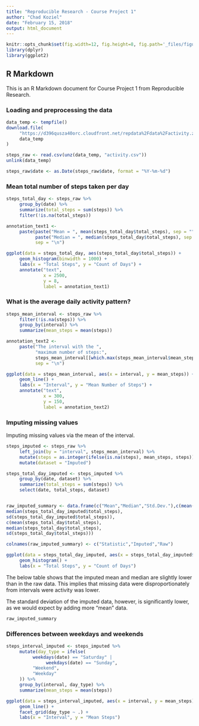 ---
title: "Reproducible Research - Course Project 1"
author: "Chad Koziel"
date: "February 15, 2018"
output: html_document
---

```{r setup, include=FALSE}
knitr::opts_chunk$set(fig.width=12, fig.height=8, fig.path='_files/figure-html/',echo = TRUE)
library(dplyr)
library(ggplot2)
```

## R Markdown

This is an R Markdown document for Course Project 1 from Reproducible Research.  

### Loading and preprocessing the data
```{r Loading_and_preprocessing_data}
data_temp <- tempfile()
download.file(
     "https://d396qusza40orc.cloudfront.net/repdata%2Fdata%2Factivity.zip",
     data_temp
)

steps_raw <- read.csv(unz(data_temp, "activity.csv"))
unlink(data_temp)

steps_raw$date <- as.Date(steps_raw$date, format = "%Y-%m-%d")
```

### Mean total number of steps taken per day
```{r Mean_total_number_of_steps_taken_per_day}
steps_total_day <- steps_raw %>%
     group_by(date) %>%
     summarize(total_steps = sum(steps)) %>%
     filter(!is.na(total_steps))

annotation_text1 <-
     paste(paste("Mean = ", mean(steps_total_day$total_steps), sep = ""),
           paste("Median = ", median(steps_total_day$total_steps), sep = ""),
           sep = "\n")

ggplot(data = steps_total_day, aes(steps_total_day$total_steps)) +
     geom_histogram(binwidth = 1000) +
     labs(x = "Total Steps", y = "Count of Days") +
     annotate("text",
              x = 2500,
              y = 8,
              label = annotation_text1)
```

### What is the average daily activity pattern?
```{r What_is_the_average_daily_activity_pattern}
steps_mean_interval <- steps_raw %>%
     filter(!is.na(steps)) %>%
     group_by(interval) %>%
     summarize(mean_steps = mean(steps))

annotation_text2 <-
     paste("The interval with the ",
           "maximum number of steps:",
           steps_mean_interval[[which.max(steps_mean_interval$mean_steps), 1]],
           sep = "\n")

ggplot(data = steps_mean_interval, aes(x = interval, y = mean_steps)) +
     geom_line() +
     labs(x = "Interval", y = "Mean Number of Steps") +
     annotate("text",
              x = 300,
              y = 150,
              label = annotation_text2)
```

### Imputing missing values
Imputing missing values via the mean of the interval.
```{r Imputing_missing_values}
steps_imputed <- steps_raw %>%
     left_join(by = "interval", steps_mean_interval) %>%
     mutate(steps = as.integer(ifelse(is.na(steps), mean_steps, steps))) %>%
     mutate(dataset = "Imputed")

steps_total_day_imputed <- steps_imputed %>%
     group_by(date, dataset) %>%
     summarize(total_steps = sum(steps)) %>%
     select(date, total_steps, dataset)


raw_imputed_summary <- data.frame(c("Mean","Median","Std.Dev."),c(mean(steps_total_day_imputed$total_steps),
median(steps_total_day_imputed$total_steps),
sd(steps_total_day_imputed$total_steps)),
c(mean(steps_total_day$total_steps),
median(steps_total_day$total_steps),
sd(steps_total_day$total_steps)))

colnames(raw_imputed_summary) <- c("Statistic","Imputed","Raw")

ggplot(data = steps_total_day_imputed, aes(x = steps_total_day_imputed$total_steps)) +
     geom_histogram() +
     labs(x = "Total Steps", y = "Count of Days")
```
The below table shows that the imputed mean and median are slightly lower than in the raw data.  This implies that missing data were disproportionately from intervals were activity was lower.  

The standard deviation of the imputed data, however, is significantly lower, as we would expect by adding more "mean" data.
```{r Imputed_summary}
raw_imputed_summary
```

### Differences between weekdays and weekends
```{r Differences_between_weekdays_and_weekends}
steps_interval_imputed <- steps_imputed %>%
     mutate(day_type = ifelse(
          weekdays(date) == "Saturday" |
               weekdays(date) == "Sunday",
          "Weekend",
          "Weekday"
     )) %>%
     group_by(interval, day_type) %>%
     summarize(mean_steps = mean(steps))

ggplot(data = steps_interval_imputed, aes(x = interval, y = mean_steps)) +
     geom_line() +
     facet_grid(day_type ~ .) +
     labs(x = "Interval", y = "Mean Steps")
```
